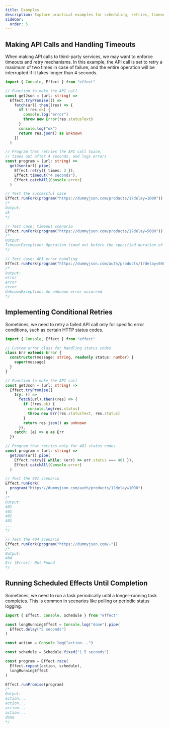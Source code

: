 ```yaml
---
title: Examples
description: Explore practical examples for scheduling, retries, timeouts, and periodic task execution in Effect.
sidebar:
  order: 5
---
```


## Making API Calls and Handling Timeouts

When making API calls to third-party services, we may want to enforce timeouts and retry mechanisms.
In this example, the API call is set to retry a maximum of two times in case of failure, and the entire operation will be interrupted if it takes longer than 4 seconds.

```ts twoslash
import { Console, Effect } from "effect"

// Function to make the API call
const getJson = (url: string) =>
  Effect.tryPromise(() =>
    fetch(url).then((res) => {
      if (!res.ok) {
        console.log("error")
        throw new Error(res.statusText)
      }
      console.log("ok")
      return res.json() as unknown
    })
  )

// Program that retries the API call twice,
// times out after 4 seconds, and logs errors
const program = (url: string) =>
  getJson(url).pipe(
    Effect.retry({ times: 2 }),
    Effect.timeout("4 seconds"),
    Effect.catchAll(Console.error)
  )

// Test the successful case
Effect.runFork(program("https://dummyjson.com/products/1?delay=1000"))
/*
Output:
ok
*/

// Test case: timeout scenario
Effect.runFork(program("https://dummyjson.com/products/1?delay=5000"))
/*
Output:
TimeoutException: Operation timed out before the specified duration of '4s' elapsed
*/

// Test case: API error handling
Effect.runFork(program("https://dummyjson.com/auth/products/1?delay=500"))
/*
Output:
error
error
error
UnknownException: An unknown error occurred
*/
```

## Implementing Conditional Retries

Sometimes, we need to retry a failed API call only for specific error conditions, such as certain HTTP status codes.

```ts twoslash
import { Console, Effect } from "effect"

// Custom error class for handling status codes
class Err extends Error {
  constructor(message: string, readonly status: number) {
    super(message)
  }
}

// Function to make the API call
const getJson = (url: string) =>
  Effect.tryPromise({
    try: () =>
      fetch(url).then((res) => {
        if (!res.ok) {
          console.log(res.status)
          throw new Err(res.statusText, res.status)
        }
        return res.json() as unknown
      }),
    catch: (e) => e as Err
  })

// Program that retries only for 401 status codes
const program = (url: string) =>
  getJson(url).pipe(
    Effect.retry({ while: (err) => err.status === 401 }),
    Effect.catchAll(Console.error)
  )

// Test the 401 scenario
Effect.runFork(
  program("https://dummyjson.com/auth/products/1?delay=1000")
)
/*
Output:
401
401
401
401
...
*/

// Test the 404 scenario
Effect.runFork(program("https://dummyjson.com/-"))
/*
Output:
404
Err [Error]: Not Found
*/
```

## Running Scheduled Effects Until Completion

Sometimes, we need to run a task periodically until a longer-running task completes. This is common in scenarios like polling or periodic status logging.

```ts twoslash
import { Effect, Console, Schedule } from "effect"

const longRunningEffect = Console.log("done").pipe(
  Effect.delay("5 seconds")
)

const action = Console.log("action...")

const schedule = Schedule.fixed("1.5 seconds")

const program = Effect.race(
  Effect.repeat(action, schedule),
  longRunningEffect
)

Effect.runPromise(program)
/*
Output:
action...
action...
action...
action...
done
*/
```
